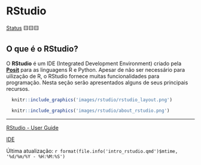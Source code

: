 # RStudio

[Status](convencoes.html#status-do-material) 🟨🟨🟨

## O que é o RStudio?

O **RStudio** é um IDE (Integrated Development Environment) criado pela [**Posit**](https://posit.co/) para as linguagens R e Python. Apesar de não ser necessário para uilização de R, o RStudio fornece muitas funcionalidades para programação. Nesta seção serão apresentados alguns de seus principais recursos.

```r
  knitr::include_graphics('images/rstudio/rstudio_layout.png')
```

```r
  knitr::include_graphics('images/rstudio/about_rstudio.png')
```

------------------------------------------------------------------------

[RStudio - User Guide](https://docs.posit.co/ide/user/)

[IDE](https://en.wikipedia.org/wiki/Integrated_development_environment)

Última atualização: `r format(file.info('intro_rstudio.qmd')$mtime, '%d/%m/%Y - %H:%M:%S')`
